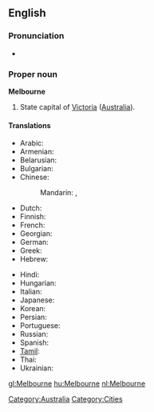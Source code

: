 ==English==

===Pronunciation===
* {{IPA|/mɛlbən̩/}}

===Proper noun===
{{wikipedia}}
'''Melbourne'''

# State capital of [[Victoria]] ([[Australia]]).

====Translations====
{{trans-top|city in Australia}}
* Arabic: {{t|ar|ملبورن|m|tr=melbórn, mélborn|sc=Arab}}
* Armenian: {{t|hy|Մելբուրն|sc=Armn}}
* Belarusian: {{t|be|Мельбурн|m|tr=Mél’burn|sc=Cyrl}}
* Bulgarian: {{t|bg|Мелбърн|m|tr=Mélbǎrn|sc=Cyrl}}
* Chinese:
*: Mandarin: {{t|cmn|墨爾本|sc=Hani|xs=Mandarin}},  {{t|cmn|墨尔本|tr=Mò'ěrběn|sc=Hani|xs=Mandarin}}
* Dutch: {{t|nl|Melbourne}}
* Finnish: {{t|fi|Melbourne}}
* French: {{t-|fr|Melbourne}}
* Georgian: {{t|ka|მელბურნი|sc=Geor}}
* German: {{t|de|Melbourne|n}}
* Greek: {{t-|el|Μελβούρνη|f|tr=Melvoúrni|sc=Grek}}
* Hebrew: {{t|he|מלבורן|sc=Hebr}}
{{trans-mid}}
* Hindi: {{t|hi|मेलबॉर्न|sc=Deva}}
* Hungarian: {{t|hu|Melbourne}}
* Italian: {{t|it|Melbourne|m}}
* Japanese: {{t|ja|メルボルン|tr=Meruborun|sc=Jpan}}
* Korean: {{t|ko|멜버른|tr=Melbeoreun|sc=Kore}}
* Persian: {{t|fa|ملبورن|sc=fa-Arab}}
* Portuguese: {{t|pt|Melbourne|m}}
* Russian: {{t|ru|Мельбурн|m|tr=Mél’burn|sc=Cyrl}}
* Spanish: {{t|es|Melbourne|m}}
* [[Tamil]]: {{t|ta|மெல்பேர்ண்|sc=Taml}}
* Thai: {{t|th|เมลเบิร์น|sc=Thai}}
* Ukrainian: {{t|uk|Мельбурн|m|tr=Mél’burn|sc=Cyrl}}
{{trans-bottom}}

[[Category:Australia]]
[[Category:Cities]]

[[gl:Melbourne]]
[[hu:Melbourne]]
[[nl:Melbourne]]